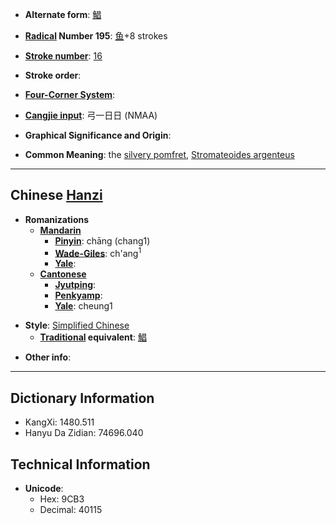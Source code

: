 * '''Alternate form''': [[鯧]]

* '''[[Wiktionary:Chinese radical index| Radical]] Number 195''': [[Wiktionary:Chinese radical index 鱼|鱼]]+8 strokes

* '''[[Wiktionary:Chinese total strokes index|Stroke number]]''': [[Wiktionary:Chinese total strokes index 16|16]]

* '''Stroke order''': 

* '''[[Wiktionary:Chinese four corner index|Four-Corner System]]''': 

* '''[[Wiktionary:Chinese Cangjie index|Cangjie input]]''': 弓一日日 (NMAA)

* '''Graphical Significance and Origin''': 

* '''Common Meaning''': the [[silvery pomfret]], [[Stromateoides argenteus]]

----

== Chinese [[Hanzi]] ==

* '''Romanizations'''
** '''[[Mandarin]]'''
*** '''[[Pinyin]]''': chāng (chang1)
*** '''[[Wade-Giles]]''': ch'ang<sup>1</sup>
*** '''[[Yale]]''': 
** '''[[Cantonese]]'''
*** '''[[Jyutping]]''':
*** '''[[Penkyamp]]''': 
*** '''[[Yale]]''': cheung1

* '''Style''': [[Simplified Chinese]] 
** '''[[Traditional Chinese|Traditional]] equivalent''': [[鯧]]

* '''Other info''': 

----

== Dictionary Information ==

* KangXi: 1480.511
* Hanyu Da Zidian: 74696.040

== Technical Information ==

* '''Unicode''':
** Hex: 9CB3
** Decimal: 40115